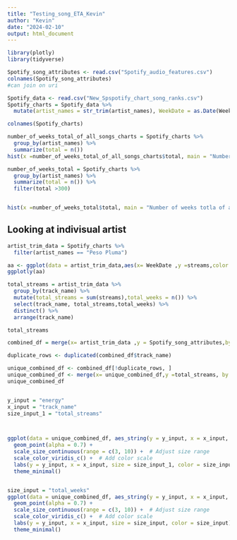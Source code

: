```yaml
---
title: "Testing_song_ETA_Kevin"
author: "Kevin"
date: "2024-02-10"
output: html_document
---
```


```r
library(plotly)
library(tidyverse)
```

```r
Spotify_song_attributes <- read.csv("Spotify_audio_features.csv")
colnames(Spotify_song_attributes)
#can join on uri
```

```r
Spotify_data <- read.csv("New_Spspotify_chart_song_ranks.csv")
Spotify_charts = Spotify_data %>% 
  mutate(artist_names = str_trim(artist_names), WeekDate = as.Date(WeekDate)) 
```

```r
colnames(Spotify_charts)
```
```r
number_of_weeks_total_of_all_songs_charts = Spotify_charts %>% 
  group_by(artist_names) %>% 
  summarize(total = n())  
hist(x =number_of_weeks_total_of_all_songs_charts$total, main = "Number of weeks totla of all songs combined artsit has been on the charts")

number_of_weeks_total = Spotify_charts %>% 
  group_by(artist_names) %>% 
  summarize(total = n()) %>% 
  filter(total >300)


hist(x =number_of_weeks_total$total, main = "Number of weeks totla of all songs combined artsit has been on the charts,slightly cut down to see rest of rankings")
```



## Looking at indivisual artist 
```r
artist_trim_data = Spotify_charts %>%
  filter(artist_names == "Peso Pluma")
```

```r
aa <- ggplot(data = artist_trim_data,aes(x= WeekDate ,y =streams,color = track_name)) + geom_line() +theme(legend.position = "none")
ggplotly(aa)
```
```r
total_streams = artist_trim_data %>%
  group_by(track_name) %>%
  mutate(total_streams = sum(streams),total_weeks = n()) %>%
  select(track_name, total_streams,total_weeks) %>% 
  distinct() %>%
  arrange(track_name)

total_streams
```


```r
combined_df = merge(x= artist_trim_data ,y = Spotify_song_attributes,by.x = "uri",by.y = "uri")

duplicate_rows <- duplicated(combined_df$track_name)

unique_combined_df <- combined_df[!duplicate_rows, ]
unique_combined_df <- merge(x= unique_combined_df,y =total_streams, by.x = "track_name",by.y ="track_name" )
unique_combined_df 
```
```r

```

```r
y_input = "energy"
x_input = "track_name"
size_input_1 = "total_streams"



ggplot(data = unique_combined_df, aes_string(y = y_input, x = x_input, size = size_input_1, color = size_input)) +
  geom_point(alpha = 0.7) +
  scale_size_continuous(range = c(3, 10)) +  # Adjust size range
  scale_color_viridis_c() +  # Add color scale
  labs(y = y_input, x = x_input, size = size_input_1, color = size_input_1) +
  theme_minimal()


size_input = "total_weeks"
ggplot(data = unique_combined_df, aes_string(y = y_input, x = x_input, size = size_input, color = size_input)) +
  geom_point(alpha = 0.7) +
  scale_size_continuous(range = c(3, 10)) +  # Adjust size range
  scale_color_viridis_c() +  # Add color scale
  labs(y = y_input, x = x_input, size = size_input, color = size_input) +
  theme_minimal()
```
```r
```

